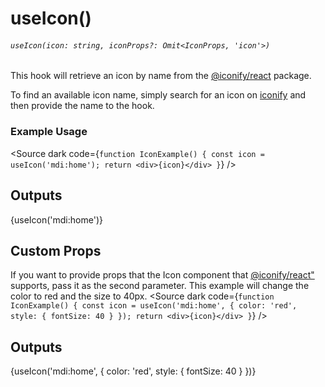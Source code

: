 
<Meta title="core/hooks/useIcon" />

# useIcon()
###### `useIcon(icon: string, iconProps?: Omit<IconProps, 'icon'>)`
This hook will retrieve an icon by name from the [@iconify/react](https://iconify.design/docs/icon-components/react/) package.

To find an available icon name, simply search for an icon on [iconify](https://icon-sets.iconify.design/) and then provide the name to the hook.

### Example Usage

<Source dark code={`
function IconExample() {
  const icon = useIcon('mdi:home');
  return <div>{icon}</div>
}
`} />

## Outputs

<div>{useIcon('mdi:home')}</div>

## Custom Props

If you want to provide props that the Icon component that [@iconify/react"](https://iconify.design/docs/icon-components/react/) supports, pass it as the second parameter.
This example will change the color to red and the size to 40px.
<Source dark code={`
function IconExample() {
  const icon = useIcon('mdi:home', {
    color: 'red',
    style: {
      fontSize: 40
    }
  });
  return <div>{icon}</div>
}
`} />

## Outputs

<div>{useIcon('mdi:home', {
    color: 'red',
    style: {
      fontSize: 40
    }
})}</div>